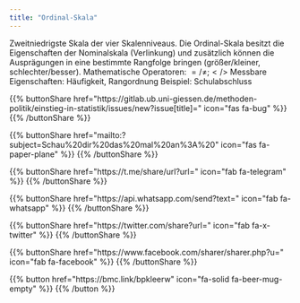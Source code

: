 ```yaml
---
title: "Ordinal-Skala"
---
```


Zweitniedrigste Skala der vier Skalenniveaus.
Die Ordinal-Skala besitzt die Eigenschaften der Nominalskala (Verlinkung) und zusätzlich können die Ausprägungen in eine bestimmte Rangfolge bringen (größer/kleiner, schlechter/besser).
Mathematische Operatoren: $= / ≠ ; < / >$
Messbare Eigenschaften: Häufigkeit, Rangordnung
Beispiel: Schulabschluss

{{% buttonShare href=\"https\:\/\/gitlab.ub.uni-giessen.de\/methoden-politik\/einstieg-in-statistik\/issues\/new?issue[title]=\" icon=\"fas fa-bug\" %}} {{% /buttonShare %}} 

{{% buttonShare href=\"mailto\:?subject=Schau\%20dir\%20das\%20mal\%20an\%3A\%20\" icon=\"fas fa-paper-plane\" %}} {{% /buttonShare %}}

{{% buttonShare href=\"https\:\/\/t.me\/share\/url?url=\" icon=\"fab fa-telegram\" %}} {{% /buttonShare %}}

{{% buttonShare href=\"https\:\/\/api.whatsapp.com\/send?text=\" icon=\"fab fa-whatsapp\" %}} {{% /buttonShare %}}

{{% buttonShare href=\"https\:\/\/twitter.com\/share?url=\" icon=\"fab fa-x-twitter\" %}} {{% /buttonShare %}}

{{% buttonShare href=\"https\:\/\/www.facebook.com\/sharer\/sharer.php?u=\" icon=\"fab fa-facebook\" %}} {{% /buttonShare %}}

{{% button href=\"https\:\/\/bmc.link\/bpkleerw\" icon=\"fa-solid fa-beer-mug-empty\" %}} {{% /button %}}
